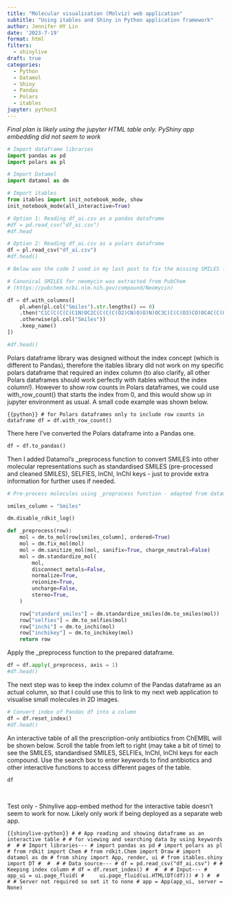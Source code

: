```yaml
---
title: "Molecular visualisation (Molviz) web application"
subtitle: "Using itables and Shiny in Python application framework"
author: Jennifer HY Lin
date: '2023-7-19'
format: html
filters:
  - shinylive
draft: true
categories:
  - Python
  - Datamol
  - Shiny
  - Pandas
  - Polars
  - itables
jupyter: python3
---
```


*Final plan is likely using the jupyter HTML table only. PyShiny app embedding did not seem to work*

```python
# Import dataframe libraries
import pandas as pd
import polars as pl

# Import Datamol
import datamol as dm

# Import itables
from itables import init_notebook_mode, show
init_notebook_mode(all_interactive=True)
```

```python
# Option 1: Reading df_ai.csv as a pandas dataframe
#df = pd.read_csv("df_ai.csv")
#df.head
```

```python
# Option 2: Reading df_ai.csv as a polars dataframe
df = pl.read_csv("df_ai.csv")
#df.head()
```

```python
# Below was the code I used in my last post to fix the missing SMILES for neomycin

# Canonical SMILES for neomycin was extracted from PubChem 
# (https://pubchem.ncbi.nlm.nih.gov/compound/Neomycin)

df = df.with_columns([
    pl.when(pl.col("Smiles").str.lengths() == 0)
    .then("C1C(C(C(C(C1N)OC2C(C(C(C(O2)CN)O)O)N)OC3C(C(C(O3)CO)OC4C(C(C(C(O4)CN)O)O)N)O)O)N")
    .otherwise(pl.col("Smiles"))
    .keep_name()
])

#df.head()
```

Polars dataframe library was designed without the index concept (which is different to Pandas), therefore the itables library did not work on my specific polars dataframe that required an index column (to also clarify, all other Polars dataframes should work perfectly with itables without the index column!). However to show row counts in Polars dataframes, we could use with_row_count() that starts the index from 0, and this would show up in jupyter environment as usual. A small code example was shown below.

```{{python}}
# for Polars dataframes only to include row counts in dataframe
df = df.with_row_count()
```

There here I've converted the Polars dataframe into a Pandas one.

```python
df = df.to_pandas()
```

Then I added Datamol's _preprocess function to convert SMILES into other molecular representations such as standardised SMILES (pre-processed and cleaned SMILES), SELFIES, InChI, InChI keys - just to provide extra information for further uses if needed.

```python
# Pre-process molecules using _preprocess function - adapted from datamol.io

smiles_column = "Smiles"

dm.disable_rdkit_log()

def _preprocess(row):
    mol = dm.to_mol(row[smiles_column], ordered=True)
    mol = dm.fix_mol(mol)
    mol = dm.sanitize_mol(mol, sanifix=True, charge_neutral=False)
    mol = dm.standardize_mol(
        mol,
        disconnect_metals=False,
        normalize=True,
        reionize=True,
        uncharge=False,
        stereo=True,
    )

    row["standard_smiles"] = dm.standardize_smiles(dm.to_smiles(mol))
    row["selfies"] = dm.to_selfies(mol)
    row["inchi"] = dm.to_inchi(mol)
    row["inchikey"] = dm.to_inchikey(mol)
    return row
```

Apply the _preprocess function to the prepared dataframe.

```python
df = df.apply(_preprocess, axis = 1)
#df.head()
```

The next step was to keep the index column of the Pandas dataframe as an actual column, so that I could use this to link to my next web application to visualise small molecules in 2D images.

```python
# Convert index of Pandas df into a column
df = df.reset_index()
#df.head()
```

An interactive table of all the prescription-only antibiotics from ChEMBL will be shown below. Scroll the table from left to right (may take a bit of time) to see the SMILES, standardised SMILES, SELFIEs, InChI, InChI keys for each compound. Use the search box to enter keywords to find antibiotics and other interactive functions to access different pages of the table.

```python
df
```

<br>

Test only - Shinylive app-embed method for the interactive table doesn't seem to work for now. Likely only work if being deployed as a separate web app.

```{{shinylive-python}}
# # App reading and showing dataframe as an interactive table
# # for viewing and searching data by using keywords
# 
# # Import libraries---
# import pandas as pd
# import polars as pl
# from rdkit import Chem
# from rdkit.Chem import Draw
# import datamol as dm
# from shiny import App, render, ui
# from itables.shiny import DT
# 
# 
# # Data source---
# df = pd.read_csv("df_ai.csv")
# # Keeping index column
# df = df.reset_index()
# 
# 
# # Input---
# app_ui = ui.page_fluid(
#     ui.page_fluid(ui.HTML(DT(df)))
# )
# 
# 
# # Server not required so set it to none
# app = App(app_ui, server = None)
```
